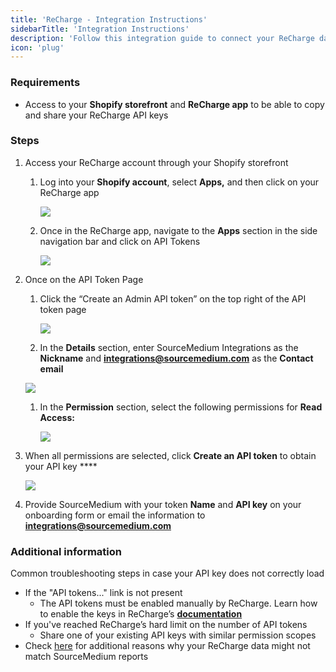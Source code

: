 ```yaml
---
title: 'ReCharge - Integration Instructions'
sidebarTitle: 'Integration Instructions'
description: 'Follow this integration guide to connect your ReCharge data to SourceMedium'
icon: 'plug'
---
```


### Requirements

- Access to your **Shopify storefront** and **ReCharge app** to be able to copy and share your ReCharge API keys

### **Steps**

1. Access your ReCharge account through your Shopify storefront
    1. Log into your **Shopify account**, select **Apps,** and then click on your ReCharge app
        
        ![](/images/article-imgs/recharge-integration/Untitled.png)
        
    2. Once in the ReCharge app, navigate to the **Apps** section in the side navigation bar and click on API Tokens
        
        ![](/images/article-imgs/recharge-integration/Untitled1.png)
        
2. Once on the API Token Page
    1. Click the “Create an Admin API token” on the top right of the API token page
        
        ![](/images/article-imgs/recharge-integration/Untitled2.png)
        
    2. In the **Details** section, enter SourceMedium Integrations as the **Nickname** and **[integrations@sourcemedium.com](mailto:integrations@sourcemedium.com)** as the **Contact email**
    
    ![](/images/article-imgs/recharge-integration/Untitled3.png)
    
    1. In the **Permission** section, select the following permissions for **Read Access:**
        
        ![](/images/article-imgs/recharge-integration/Untitled42.png)
        
3. When all permissions are selected, click **Create an API token** to obtain your API key ****
    
    ![](/images/article-imgs/recharge-integration/Untitled5.png)
    
4. Provide SourceMedium with your token **Name** and **API key** on your onboarding form or email the information to **[integrations@sourcemedium.com](mailto:integrations@sourcemedium.com)** 

### Additional information

Common troubleshooting steps in case your API key does not correctly load

- If the "API tokens..." link is not present
    - The API tokens must be enabled manually by ReCharge. Learn how to enable the keys in ReCharge’s [**documentation**](https://support.rechargepayments.com/hc/en-us/articles/360008829993)
- If you've reached ReCharge’s hard limit on the number of API tokens
    - Share one of your existing API keys with similar permission scopes
- Check [here](https://www.notion.so/Why-doesn-t-ReCharge-subscription-data-match-Source-Medium-Reports-2e4127049cbe406babe7a56ac717dec3?pvs=21) for additional reasons why your ReCharge data might not match SourceMedium reports